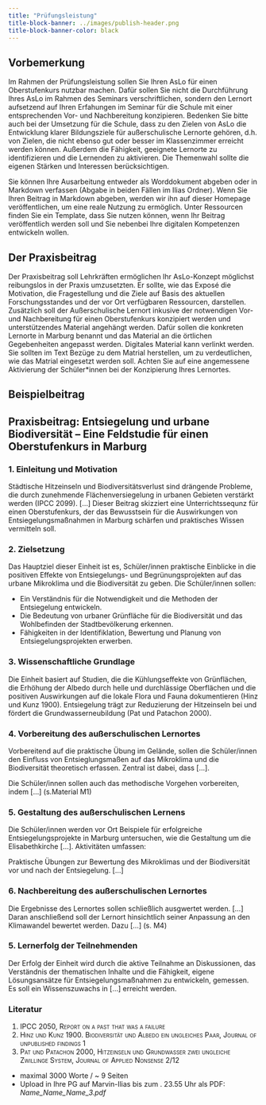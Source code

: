 ```yaml
---
title: "Prüfungsleistung"
title-block-banner: ../images/publish-header.png
title-block-banner-color: black
---
```


## Vorbemerkung

Im Rahmen der Prüfungsleistung sollen Sie Ihren AsLo für einen Oberstufenkurs nutzbar machen. Dafür sollen Sie nicht die Durchführung Ihres AsLo im Rahmen des Seminars verschriftlichen, sondern den Lernort aufsetzend auf Ihren Erfahungen im Seminar für die Schule mit einer entsprechenden Vor- und Nachbereitung konzipieren. Bedenken Sie bitte auch bei der Umsetzung für die Schule, dass zu den Zielen von AsLo die Entwicklung klarer Bildungsziele für außerschulische Lernorte gehören, d.h. von Zielen, die nicht ebenso gut oder besser im Klassenzimmer erreicht werden können. Außerdem die Fähigkeit, geeignete Lernorte zu identifizieren und die Lernenden zu aktivieren. Die Themenwahl sollte die eigenen Stärken und Interessen berücksichtigen. 

Sie können Ihre Ausarbeitung entweder als Worddokument abgeben oder in Markdown verfassen (Abgabe in beiden Fällen im Ilias Ordner). Wenn Sie Ihren Beitrag in Markdown abgeben, werden wir ihn auf dieser Homepage veröffentlichen, um eine reale Nutzung zu ermöglich. Unter Ressourcen finden Sie ein Template, dass Sie nutzen können, wenn Ihr Beitrag veröffentlich werden soll und Sie nebenbei Ihre digitalen Kompetenzen entwickeln wollen.

## Der Praxisbeitrag

Der Praxisbeitrag soll Lehrkräften ermöglichen Ihr AsLo-Konzept möglichst reibungslos in der Praxis umzusetzten. Er sollte, wie das Exposé die Motivation, die Fragestellung und die Ziele auf Basis des aktuellen Forschungsstandes und der vor Ort verfügbaren Ressourcen, darstellen. Zusätzlich soll der Außerschulische Lernort inkusive der notwendigen Vor- und Nachbereitung für einen Oberstufenkurs konzipiert werden und unterstützendes Material angehängt werden. Dafür sollen die konkreten Lernorte in Marburg benannt und das Material an die örtlichen Gegebenheiten angepasst werden. Digitales Material kann verlinkt werden. Sie sollten im Text Bezüge zu dem Matrial herstellen, um zu verdeutlichen, wie das Matrial eingesetzt werden soll. Achten Sie auf eine angemessene Aktivierung der Schüler*innen bei der Konzipierung Ihres Lernortes.


## Beispielbeitrag

## Praxisbeitrag: Entsiegelung und urbane Biodiversität – Eine Feldstudie für einen Oberstufenkurs in Marburg

### 1. Einleitung und Motivation

Städtische Hitzeinseln und Biodiversitätsverlust sind drängende Probleme, die durch zunehmende Flächenversiegelung in urbanen Gebieten verstärkt werden (IPCC 2099). \[...\]
Dieser Beitrag skizziert eine Unterrichtssequnz für einen Oberstufenkurs, der das Bewusstsein für die Auswirkungen von Entsiegelungsmaßnahmen in Marburg schärfen und praktisches Wissen vermitteln soll.

### 2. Zielsetzung

Das Hauptziel dieser Einheit ist es, Schüler/innen praktische Einblicke in die positiven Effekte von Entsiegelungs- und Begrünungsprojekten auf das urbane Mikroklima und die Biodiversität zu geben. Die Schüler/innen sollen:

-   Ein Verständnis für die Notwendigkeit und die Methoden der Entsiegelung entwickeln.
-   Die Bedeutung von urbaner Grünfläche für die Biodiversität und das Wohlbefinden der Stadtbevölkerung erkennen.
-   Fähigkeiten in der Identifiklation, Bewertung und Planung von Entsiegelungsprojekten erwerben.

### 3. Wissenschaftliche Grundlage

Die Einheit basiert auf Studien, die die Kühlungseffekte von Grünflächen, die Erhöhung der Albedo durch helle und durchlässige Oberflächen und die positiven Auswirkungen auf die lokale Flora und Fauna dokumentieren (Hinz und Kunz 1900). Entsiegelung trägt zur Reduzierung der Hitzeinseln bei und fördert die Grundwasserneubildung (Pat und Patachon 2000).

### 4. Vorbereitung des außerschulischen Lernortes
Vorbereitend auf die praktische Übung im Gelände, sollen die Schüler/innen den Einfluss von Entsieglungsmaßen auf das Mikroklima und die Biodiversität theoretisch erfassen. Zentral ist dabei, dass \[...\].

Die Schüler/innen sollen auch das methodische Vorgehen vorbereiten, indem \[...\] (s.Material M1)

### 5. Gestaltung des außerschulischen Lernens

Die Schüler/innen werden vor Ort Beispiele für erfolgreiche Entsiegelungsprojekte in Marburg untersuchen, wie die Gestaltung um die Elisabethkirche \[...\]. Aktivitäten umfassen:

Praktische Übungen zur Bewertung des Mikroklimas und der Biodiversität vor und nach der Entsiegelung. \[...\]

### 6. Nachbereitung des außerschulischen Lernortes
Die Ergebnisse des Lernortes sollen schließlich ausgwertet werden. \[...\] Daran anschließend soll der Lernort hinsichtlich seiner Anpassung an den Klimawandel bewertet werden. Dazu \[...\] (s. M4) 

### 5. Lernerfolg der Teilnehmenden

Der Erfolg der Einheit wird durch die aktive Teilnahme an Diskussionen, das Verständnis der thematischen Inhalte und die Fähigkeit, eigene Lösungsansätze für Entsiegelungsmaßnahmen zu entwickeln, gemessen. Es soll ein Wissenszuwachs in \[...\] erreicht werden.

### Literatur

1.  [IPCC 2050, Report on a past that was a failure]{.smallcaps}
2.  [Hinz und Kunz 1900. Biodiversität und Albedo ein ungleiches Paar, Journal of unpublished findings 1]{.smallcaps}
3.  [Pat und Patachon 2000, Hitzeinseln und Grundwasser zwei ungleiche Zwillinge System, Journal of Applied Nonsense 2/12]{.smallcaps}

::: {.callout-important appearance="simple" title="Formalia" icon="false"}
-   maximal 3000 Worte / \~ 9 Seiten
-   Upload in Ihre PG auf Marvin-Ilias bis zum . 23.55 Uhr als PDF: *Name_Name_Name_3.pdf*
:::
